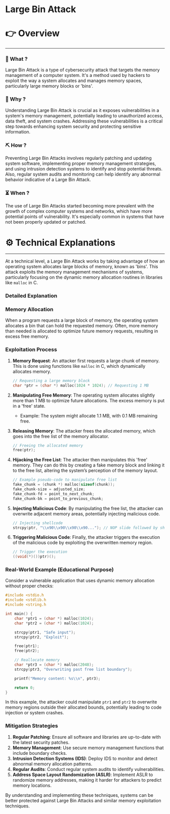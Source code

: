 # Large Bin Attack


# 👉 Overview

---

### 👀 What ?

Large Bin Attack is a type of cybersecurity attack that targets the memory management of a computer system. It's a method used by hackers to exploit the way a system allocates and manages memory spaces, particularly large memory blocks or 'bins'.


### 🧐 Why ?

Understanding Large Bin Attack is crucial as it exposes vulnerabilities in a system's memory management, potentially leading to unauthorized access, data theft, and system crashes. Addressing these vulnerabilities is a critical step towards enhancing system security and protecting sensitive information.


### ⛏️ How ?

Preventing Large Bin Attacks involves regularly patching and updating system software, implementing proper memory management strategies, and using intrusion detection systems to identify and stop potential threats. Also, regular system audits and monitoring can help identify any abnormal behavior indicative of a Large Bin Attack.


### ⏳ When ?

The use of Large Bin Attacks started becoming more prevalent with the growth of complex computer systems and networks, which have more potential points of vulnerability. It's especially common in systems that have not been properly updated or patched.


# ⚙️ Technical Explanations

---

At a technical level, a Large Bin Attack works by taking advantage of how an operating system allocates large blocks of memory, known as 'bins'. This attack exploits the memory management mechanisms of systems, particularly focusing on the dynamic memory allocation routines in libraries like `malloc` in C.

### Detailed Explanation

### Memory Allocation

When a program requests a large block of memory, the operating system allocates a bin that can hold the requested memory. Often, more memory than needed is allocated to optimize future memory requests, resulting in excess free memory.

### Exploitation Process

1. **Memory Request**: An attacker first requests a large chunk of memory. This is done using functions like `malloc` in C, which dynamically allocates memory.
    
    ```c
    // Requesting a large memory block
    char *ptr = (char *) malloc(1024 * 1024); // Requesting 1 MB
    
    ```
    
2. **Manipulating Free Memory**: The operating system allocates slightly more than 1 MB to optimize future allocations. The excess memory is put in a 'free' state.
    - Example: The system might allocate 1.1 MB, with 0.1 MB remaining free.
3. **Releasing Memory**: The attacker frees the allocated memory, which goes into the free list of the memory allocator.
    
    ```c
    // Freeing the allocated memory
    free(ptr);
    
    ```
    
4. **Hijacking the Free List**: The attacker then manipulates this 'free' memory. They can do this by creating a fake memory block and linking it to the free list, altering the system’s perception of the memory layout.
    
    ```c
    // Example pseudo-code to manipulate free list
    fake_chunk = (chunk *) malloc(sizeof(chunk));
    fake_chunk-size = adjusted_size;
    fake_chunk-fd = point_to_next_chunk;
    fake_chunk-bk = point_to_previous_chunk;
    
    ```
    
5. **Injecting Malicious Code**: By manipulating the free list, the attacker can overwrite adjacent memory areas, potentially injecting malicious code.
    
    ```c
    // Injecting shellcode
    strcpy(ptr, "\\x90\\x90\\x90\\x90..."); // NOP slide followed by shellcode
    
    ```
    
6. **Triggering Malicious Code**: Finally, the attacker triggers the execution of the malicious code by exploiting the overwritten memory region.
    
    ```c
    // Trigger the execution
    ((void(*)())ptr)();
    
    ```
    

### Real-World Example (Educational Purpose)

Consider a vulnerable application that uses dynamic memory allocation without proper checks:

```c
#include <stdio.h
#include <stdlib.h
#include <string.h

int main() {
    char *ptr1 = (char *) malloc(1024);
    char *ptr2 = (char *) malloc(1024);

    strcpy(ptr1, "Safe input");
    strcpy(ptr2, "Exploit");

    free(ptr1);
    free(ptr2);

    // Reallocate memory
    char *ptr3 = (char *) malloc(2048);
    strcpy(ptr3, "Overwriting past free list boundary");

    printf("Memory content: %s\\n", ptr3);

    return 0;
}

```

In this example, the attacker could manipulate `ptr1` and `ptr2` to overwrite memory regions outside their allocated bounds, potentially leading to code injection or system crashes.

### Mitigation Strategies

1. **Regular Patching**: Ensure all software and libraries are up-to-date with the latest security patches.
2. **Memory Management**: Use secure memory management functions that include boundary checks.
3. **Intrusion Detection Systems (IDS)**: Deploy IDS to monitor and detect abnormal memory allocation patterns.
4. **Regular Audits**: Conduct regular system audits to identify vulnerabilities.
5. **Address Space Layout Randomization (ASLR)**: Implement ASLR to randomize memory addresses, making it harder for attackers to predict memory locations.

By understanding and implementing these techniques, systems can be better protected against Large Bin Attacks and similar memory exploitation techniques.
